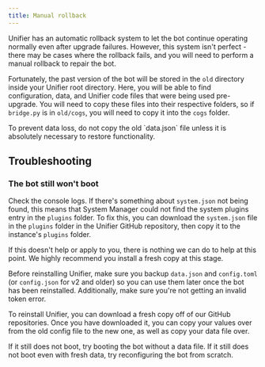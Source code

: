 ```yaml
---
title: Manual rollback
---
```


Unifier has an automatic rollback system to let the bot continue operating normally even after upgrade failures. However, this system isn't perfect - there may be cases where the rollback fails, and you will need to perform a manual rollback to repair the bot.

Fortunately, the past version of the bot will be stored in the `old` directory inside your Unifier root directory. Here, you will be able to find configuration, data, and Unifier code files that were being used pre-upgrade. You will need to copy these files into their respective folders, so if `bridge.py` is in `old/cogs`, you will need to copy it into the `cogs` folder.

<Warning>
To prevent data loss, do not copy the old `data.json` file unless it is absolutely necessary to restore functionality.
</Warning>

## Troubleshooting

### The bot still won't boot

Check the console logs. If there's something about `system.json` not being found, this means that System Manager could not find the system plugins entry in the `plugins` folder. To fix this, you can download the `system.json` file in the `plugins` folder in the Unifier GitHub repository, then copy it to the instance's `plugins` folder.

If this doesn't help or apply to you, there is nothing we can do to help at this point. We highly recommend you install a fresh copy at this stage.

Before reinstalling Unifier, make sure you backup `data.json` and `config.toml` (or `config.json` for v2 and older) so you can use them later once the bot has been reinstalled. Additionally, make sure you're not getting an invalid token error.

To reinstall Unifier, you can download a fresh copy off of our GitHub repositories. Once you have downloaded it, you can copy your values over from the old config file to the new one, as well as copy your data file over.

If it still does not boot, try booting the bot without a data file. If it still does not boot even with fresh data, try reconfiguring the bot from scratch.
